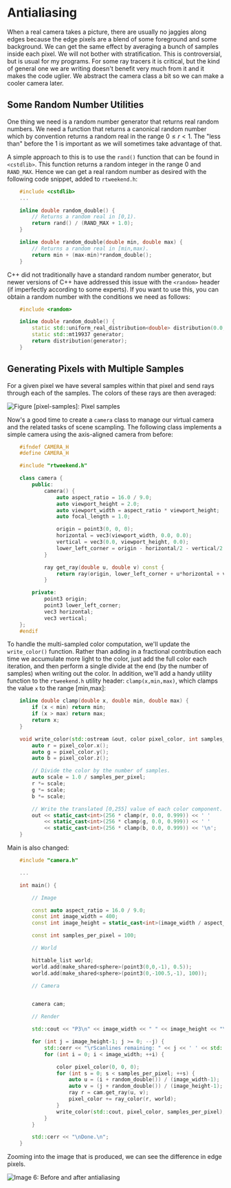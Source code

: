 # Antialiasing

When a real camera takes a picture, there are usually no jaggies along edges because the edge pixels
are a blend of some foreground and some background. We can get the same effect by averaging a bunch
of samples inside each pixel. We will not bother with stratification. This is controversial, but is
usual for my programs. For some ray tracers it is critical, but the kind of general one we are
writing doesn't benefit very much from it and it makes the code uglier. We abstract the camera class
a bit so we can make a cooler camera later.

## Some Random Number Utilities

One thing we need is a random number generator that returns real random numbers. We need a function
that returns a canonical random number which by convention returns a random real in the range
$0 ≤ r < 1$. The "less than" before the 1 is important as we will sometimes take advantage of that.

A simple approach to this is to use the `rand()` function that can be found in `<cstdlib>`. This
function returns a random integer in the range 0 and `RAND_MAX`. Hence we can get a real random
number as desired with the following code snippet, added to `rtweekend.h`:

```cpp filename="rtweekend.h | random_double() functions"
    #include <cstdlib>
    ...

    inline double random_double() {
        // Returns a random real in [0,1).
        return rand() / (RAND_MAX + 1.0);
    }

    inline double random_double(double min, double max) {
        // Returns a random real in [min,max).
        return min + (max-min)*random_double();
    }
```

C++ did not traditionally have a standard random number generator, but newer versions of C++ have
addressed this issue with the `<random>` header (if imperfectly according to some experts).
If you want to use this, you can obtain a random number with the conditions we need as follows:

```cpp filename="rtweekend.h | random_double(), alternate implemenation"
    #include <random>

    inline double random_double() {
        static std::uniform_real_distribution<double> distribution(0.0, 1.0);
        static std::mt19937 generator;
        return distribution(generator);
    }
```

## Generating Pixels with Multiple Samples

For a given pixel we have several samples within that pixel and send rays through each of the
samples. The colors of these rays are then averaged:

![Figure \[pixel-samples\]: Pixel samples](../images/fig-1.07-pixel-samples.jpg)

Now's a good time to create a `camera` class to manage our virtual camera and the related tasks of
scene scampling. The following class implements a simple camera using the axis-aligned camera from
before:

```cpp filename="camera.h | The camera class"
    #ifndef CAMERA_H
    #define CAMERA_H

    #include "rtweekend.h"

    class camera {
        public:
            camera() {
                auto aspect_ratio = 16.0 / 9.0;
                auto viewport_height = 2.0;
                auto viewport_width = aspect_ratio * viewport_height;
                auto focal_length = 1.0;

                origin = point3(0, 0, 0);
                horizontal = vec3(viewport_width, 0.0, 0.0);
                vertical = vec3(0.0, viewport_height, 0.0);
                lower_left_corner = origin - horizontal/2 - vertical/2 - vec3(0, 0, focal_length);
            }

            ray get_ray(double u, double v) const {
                return ray(origin, lower_left_corner + u*horizontal + v*vertical - origin);
            }

        private:
            point3 origin;
            point3 lower_left_corner;
            vec3 horizontal;
            vec3 vertical;
    };
    #endif
```

To handle the multi-sampled color computation, we'll update the `write_color()` function. Rather
than adding in a fractional contribution each time we accumulate more light to the color, just add
the full color each iteration, and then perform a single divide at the end (by the number of
samples) when writing out the color. In addition, we'll add a handy utility function to the
`rtweekend.h` utility header: `clamp(x,min,max)`, which clamps the value `x` to the range \[min,max]:

```cpp filename="rtweekend.h | The clamp() utility function"
    inline double clamp(double x, double min, double max) {
        if (x < min) return min;
        if (x > max) return max;
        return x;
    }
```

```cpp filename="color.h | The multi-sample write_color() function"
    void write_color(std::ostream &out, color pixel_color, int samples_per_pixel) {
        auto r = pixel_color.x();
        auto g = pixel_color.y();
        auto b = pixel_color.z();

        // Divide the color by the number of samples.
        auto scale = 1.0 / samples_per_pixel;
        r *= scale;
        g *= scale;
        b *= scale;

        // Write the translated [0,255] value of each color component.
        out << static_cast<int>(256 * clamp(r, 0.0, 0.999)) << ' '
            << static_cast<int>(256 * clamp(g, 0.0, 0.999)) << ' '
            << static_cast<int>(256 * clamp(b, 0.0, 0.999)) << '\n';
    }
```

Main is also changed:

```cpp filename="main.cpp | Rendering with multi-sampled pixels"
    #include "camera.h"

    ...

    int main() {

        // Image

        const auto aspect_ratio = 16.0 / 9.0;
        const int image_width = 400;
        const int image_height = static_cast<int>(image_width / aspect_ratio);

        const int samples_per_pixel = 100;

        // World

        hittable_list world;
        world.add(make_shared<sphere>(point3(0,0,-1), 0.5));
        world.add(make_shared<sphere>(point3(0,-100.5,-1), 100));

        // Camera


        camera cam;

        // Render

        std::cout << "P3\n" << image_width << " " << image_height << "\n255\n";

        for (int j = image_height-1; j >= 0; --j) {
            std::cerr << "\rScanlines remaining: " << j << ' ' << std::flush;
            for (int i = 0; i < image_width; ++i) {

                color pixel_color(0, 0, 0);
                for (int s = 0; s < samples_per_pixel; ++s) {
                    auto u = (i + random_double()) / (image_width-1);
                    auto v = (j + random_double()) / (image_height-1);
                    ray r = cam.get_ray(u, v);
                    pixel_color += ray_color(r, world);
                }
                write_color(std::cout, pixel_color, samples_per_pixel);
            }
        }

        std::cerr << "\nDone.\n";
    }
```

Zooming into the image that is produced, we can see the difference in edge pixels.

![Image 6: Before and after antialiasing](../images/img-1.06-antialias-before-after.png)
